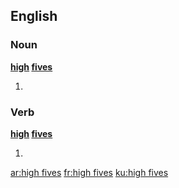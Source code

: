 ==English==

===Noun===
'''[[high]] [[five]]s'''

# {{plural of|high five}}

===Verb===
'''[[high]] [[five]]s'''

# {{third-person singular of|high five}}

[[ar:high fives]]
[[fr:high fives]]
[[ku:high fives]]